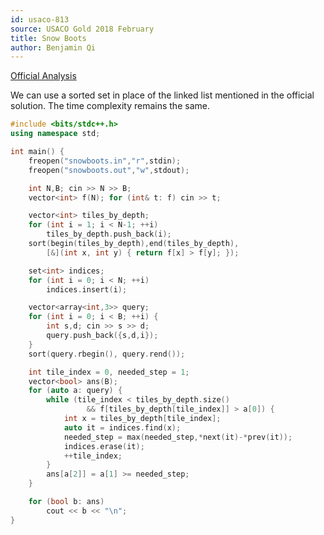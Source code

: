 ```yaml
---
id: usaco-813
source: USACO Gold 2018 February
title: Snow Boots
author: Benjamin Qi
---
```


[Official Analysis](http://www.usaco.org/current/data/sol_snowboots_gold_feb18.html)

We can use a sorted set in place of the linked list mentioned in the official
solution. The time complexity remains the same.

```cpp
#include <bits/stdc++.h>
using namespace std;

int main() {
	freopen("snowboots.in","r",stdin);
	freopen("snowboots.out","w",stdout);

	int N,B; cin >> N >> B;
	vector<int> f(N); for (int& t: f) cin >> t;

	vector<int> tiles_by_depth;
	for (int i = 1; i < N-1; ++i)
		tiles_by_depth.push_back(i);
	sort(begin(tiles_by_depth),end(tiles_by_depth),
		[&](int x, int y) { return f[x] > f[y]; });

	set<int> indices;
	for (int i = 0; i < N; ++i)
		indices.insert(i);

	vector<array<int,3>> query;
	for (int i = 0; i < B; ++i) {
		int s,d; cin >> s >> d;
		query.push_back({s,d,i});
	}
	sort(query.rbegin(), query.rend());

	int tile_index = 0, needed_step = 1;
	vector<bool> ans(B);
	for (auto a: query) {
		while (tile_index < tiles_by_depth.size()
				 && f[tiles_by_depth[tile_index]] > a[0]) {
			int x = tiles_by_depth[tile_index];
			auto it = indices.find(x);
			needed_step = max(needed_step,*next(it)-*prev(it));
			indices.erase(it);
			++tile_index;
		}
		ans[a[2]] = a[1] >= needed_step;
	}

	for (bool b: ans)
		cout << b << "\n";
}
```
